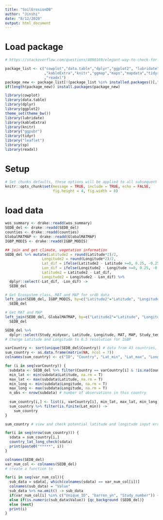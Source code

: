 ```yaml
---
title: "SoilErosionDB"
author: "Jinshi"
date: "8/12/2020"
output: html_document
---
```


# Load package
```r
# https://stackoverflow.com/questions/4090169/elegant-way-to-check-for-missing-packages-and-install-them/19873732

package_list <- c("cowplot","data.table","dplyr","ggplot2", "lubridate", "leaflet"
                  ,"kableExtra","knitr","ggmap","maps","mapdata","tidyr","sp","ggpubr"
                  ,"readxl")
package_new <- package_list[!(package_list %in% installed.packages()[,"Package"])]
if(length(package_new)) install.packages(package_new)

library(cowplot)
library(data.table)
library(dplyr)
library(ggplot2)
theme_set(theme_bw())
library(lubridate)
library(kableExtra)
library(knitr)
library("ggpubr")
library(tidyr)
library("leaflet")
library(sp)
library(readxl)
```

# Setup
```r
# Set chunks defaults, these options will be applied to all subsequent chunks
knitr::opts_chunk$set(message = TRUE, include = TRUE, echo = FALSE,
                      fig.height = 4, fig.width = 8)

```

# load data
```r
wos_summary <- drake::readd(wos_summary)
SEDB_del <- drake::readd(SEDB_del)
counties <- drake::readd(counties)
GlobalMATMAP <- drake::readd(GlobalMATMAP)
IGBP_MODIS <- drake::readd(IGBP_MODIS)

## join and get climate, vegetation information
SEDB_del %>% mutate(Latitude2 = round(Latitude*2)/2,
                 Longitude2 = round(Longitude*2)/2,
                 Lat_dif = ifelse(Latitude2 - Latitude >=0, 0.25, -0.25),
                 Lon_dif = ifelse(Longitude2 - Longitude >=0, 0.25, -0.25),
                 Latitude2 = Latitude2 - Lat_dif,
                 Longitude2 = Longitude2 - Lon_dif) %>% 
  dplyr::select(-Lat_dif, -Lon_dif) -> 
  SEDB_del

# Get Ecosystem class, MAT and MAP for srdb data
left_join(SEDB_del, IGBP_MODIS, by=c("Latitude2"="Latitude", "Longitude2"="Longitude")) ->
  SEDB_del

# Get MAT and MAP
left_join(SEDB_del, GlobalMATMAP, by=c("Latitude2"="Latitude", "Longitude2"="Longitude")) ->
  SEDB_del

SEDB_del %>% 
  dplyr::select(Study_midyear, Latitude, Longitude, MAT, MAP, Study_temp, Study_precip, MAT_Del, MAP_Del, Tannual_del, Pannual_del) 
# Change Latitude and Longitude to 0.5 resolution for IGBP

```


```r
varCountry <- sort(unique(SEDB_del$Country)) # data from 43 countries, all data has contry information
sum_country <- as.data.frame(matrix(NA, ncol = 7))
colnames(sum_country) <- c("ID", "Country", "Lat_min", "Lat_max", "Long_min", "Long_max", "obs(n)")

for (i in seq(varCountry)) {
  subdata <- SEDB_del %>% filter(Country == varCountry[i] & !is.na(Country)) 
  min_lat <- min(subdata$Latitude, na.rm = T)
  max_lat <- max(subdata$Latitude, na.rm = T)
  min_long <- min(subdata$Longitude, na.rm = T)
  max_long <- max(subdata$Longitude, na.rm = T)
  n_obs <- nrow(subdata) # number of observations in this country
  
  sum_country[i,] <- list(i, varCountry[i], min_lat, max_lat, min_long, max_long, n_obs)
  sum_country %>% filter(is.finite(Lat_min)) ->
    sum_country
}

sum_country # view and check potential latitude and longitude input error

for(i in seq(nrow(sum_country))) {
  sdata = sum_country[i,]
  country_lat_long_check(sdata)
  print(paste0("*****", i))
}
```

```r
colnames(SEDB_del)
var_num_col <- colnames(SEDB_del) 
# create a function to 

for(i in seq(var_num_col)){
  sub_data = sdata[, which(colnames(sdata) == var_num_col[i])]
  colnames(sub_data) = "Value"
  sub_data %>% na.omit() -> sub_data
  if(var_num_col[i] %in% c("Unique_ID", "barren_yn", "Study_number")) {next}
  else if(is.numeric(sub_data$Value)) {qc_background (SEDB_del)} 
  else {next}
  print(i)
}

```




